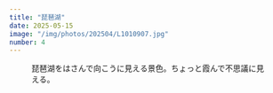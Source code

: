 ```yaml
---
title: "琵琶湖"
date: 2025-05-15
image: "/img/photos/202504/L1010907.jpg"
number: 4
---
```




<Grid
  w="5">
  <Figure
    src="/img/photos/202504/L1010907.jpg"
    alt="琵琶湖"
    />
  <Grid
    w="5" h="2" isOverLay={true}>
    <p class="-text-xs">琵琶湖をはさんで向こうに見える景色。ちょっと霞んで不思議に見える。</p>
  </Grid>
</Grid>